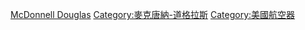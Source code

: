 {{catmain|麥克唐納-道格拉斯}}
{{Commons cat|McDonnell Douglas aircraft}}
{{See also|Category:麥克唐納飛機|Category:道格拉斯飛機}}

[[Category:各製造商航空器|McDonnell Douglas]]
[[Category:麥克唐納-道格拉斯|Category:麥克唐納-道格拉斯]]
[[Category:美國航空器|Category:美國航空器]]